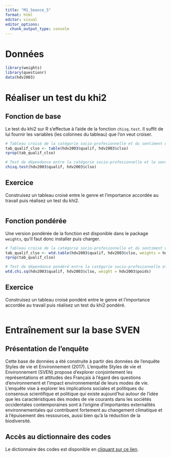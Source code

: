 ```yaml
---
title: "M1_Seance_5"
format: html
editor: visual
editor_options: 
  chunk_output_type: console
---
```


# Données

```r
library(weights)
library(questionr)
data(hdv2003)
```

# Réaliser un test du khi2

## Fonction de base

Le test du khi2 sur R s'effectue à l'aide de la fonction `chisq.test`. Il suffit de lui fournir les variables (les colonnes du tableau) que l'on veut croiser.

```r
# Tableau croisé de la catégorie socio-profesionnelle et du sentiment d'appartenance à une classe sociale
tab_qualif_clso <- table(hdv2003$qualif, hdv2003$clso)
rprop(tab_qualif_clso)

# Test de dépendance entre la catégorie socio-profesionnelle et le sentiment d'appartenance à une classe sociale
chisq.test(hdv2003$qualif, hdv2003$clso)
```

## Exercice

Construisez un tableau croisé entre le genre et l'importance accordée au travail puis réalisez un test du khi2.

```r

```

## Fonction pondérée

Une version pondérée de la fonction est disponible dans le package `weights`, qu'il faut donc installer puis charger.

```r
# Tableau croisé de la catégorie socio-profesionnelle et du sentiment d'appartenance à une classe sociale
tab_qualif_clso <- wtd.table(hdv2003$qualif, hdv2003$clso, weights = hdv2003$poids)
rprop(tab_qualif_clso)

# Test de dépendance pondéré entre la catégorie socio-profesionnelle et le sentiment d'appartenir à une classe sociale
wtd.chi.sq(hdv2003$qualif, hdv2003$clso, weight = hdv2003$poids)
```

## Exercice

Construisez un tableau croisé pondéré entre le genre et l'importance accordée au travail puis réalisez un test du khi2 pondéré.

```r

```

# Entraînement sur la base SVEN

## Présentation de l'enquête

Cette base de données a été construite à partir des données de l’enquête Styles de vie et Environnement (2017). L'enquête Styles de vie et Environnement (SVEN) propose d’explorer conjointement les représentations et attitudes des Français à l’égard des questions d’environnement et l’impact environnemental de leurs modes de vie. L'enquête vise à explorer les implications sociales et politiques du consensus scientifique et politique qui existe aujourd’hui autour de l’idée que les caractéristiques des modes de vie courants dans les sociétés occidentales contemporaines sont à l’origine d’importantes externalités environnementales qui contribuent fortement au changement climatique et à l’épuisement des ressources, aussi bien qu’à la réduction de la biodiversité.

## Accès au dictionnaire des codes

Le dictionnaire des codes est disponible en [cliquant sur ce lien](https://data.sciencespo.fr/api/access/datafile/5684?gbrecs=true).
